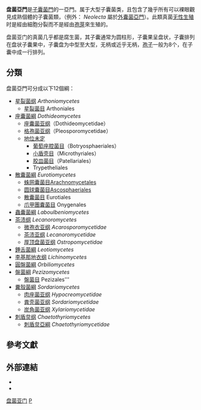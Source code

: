 {{Automatic taxobox
| taxon = Pezizomycotina
| image = Helvella crispa 031111w.jpg
| image_caption =v
| authority = O.E. Erikss. & Winka 1997<ref>{{cite journal | author = Eriksson, O.E. & K. Winka | year = 1997 | title = Supraordinal taxa of ''Ascomycota'' | journal = Myconet | volume = 1 | pages = 1-16}}</ref>
| subdivision_ranks = 綱/目
| subdivision = 
* [[星裂菌纲|星裂菌纲]] ''Arthoniomycetes''
* [[座囊菌綱|座囊菌綱]] ''Dothideomycetes''
* [[散囊菌綱|散囊菌綱]] ''Eurotiomycetes''
* [[蟲囊菌綱|蟲囊菌綱]] ''Laboulbeniomycetes''
* [[茶渍纲|茶渍纲]] ''Lecanoromycetes''
* [[錘舌菌綱|錘舌菌綱]] ''Leotiomycetes''
* [[李基那地衣纲|李基那地衣纲]] ''Lichinomycetes''
* [[圓盤菌綱|圓盤菌綱]] ''Orbiliomycetes''
* [[盤菌綱|盤菌綱]] ''Pezizomycetes''
* [[糞殼菌綱|糞殼菌綱]] ''Sordariomycetes''
* [[星裂菌纲|星裂菌纲]] ''Arthoniomycetes''
* [[刺盾炱纲|刺盾炱纲]] ''Chaetothyriomycetes''
}}
'''盘菌亞門'''是[[子囊菌門|子囊菌門]]的一亞門。属于大型子囊菌类，且包含了幾乎所有可以裸眼觀見成熟個體的子囊菌類，（例外： ''Neolecta'' 屬於[[外囊菌亞門|外囊菌亞門]]）。此類真菌[[无性生殖|无性生殖]]时是經由細胞分裂而不是經由[[孢芽|孢芽]]來生殖的。

盘菌亚门的真菌几乎都是腐生菌，其子囊通常为圆柱形，子囊果呈盘状，子囊排列在盘状子囊果中，子囊盘为中型至大型，无柄或近乎无柄，[[孢子|孢子]]一般为8个，在子囊中成一行排列。

== 分類 ==
盘菌亞門可分成以下12個綱：
* [[星裂菌纲|星裂菌纲]] ''Arthoniomycetes''
** [[星裂菌目|星裂菌目]] Arthoniales
* [[座囊菌綱|座囊菌綱]] ''Dothideomycetes''
** [[座囊菌亚纲|座囊菌亚纲]]（Dothideomycetidae）
** [[格孢菌亚纲|格孢菌亚纲]]（Pleosporomycetidae）
** [[地位未定|地位未定]]
*** [[葡萄座腔菌目|葡萄座腔菌目]]（Botryosphaeriales）
*** [[小盾壳目|小盾壳目]]（Microthyriales）
*** [[胶皿菌目|胶皿菌目]]（Patellariales）
*** Trypetheliales
* [[散囊菌綱|散囊菌綱]] ''Eurotiomycetes''
** [[蛛网囊菌目|蛛网囊菌目]]Arachnomycetales
** [[圆球囊菌目|圆球囊菌目]]Ascosphaeriales
** [[散囊菌目|散囊菌目]] Eurotiales
** [[爪甲團囊菌目|爪甲團囊菌目]] Onygenales
* [[蟲囊菌綱|蟲囊菌綱]] ''Laboulbeniomycetes''
* [[茶渍纲|茶渍纲]] ''Lecanoromycetes''
** [[微孢衣亚纲|微孢衣亚纲]] ''Acarosporomycetidae''
** [[茶渍亚纲|茶渍亚纲]] ''Lecanoromycetidae''
** [[厚顶盘菌亚纲|厚顶盘菌亚纲]] ''Ostropomycetidae''
* [[錘舌菌綱|錘舌菌綱]] ''Leotiomycetes''
* [[李基那地衣纲|李基那地衣纲]] ''Lichinomycetes''
* [[圓盤菌綱|圓盤菌綱]] ''Orbiliomycetes''
* [[盤菌綱|盤菌綱]] ''Pezizomycetes''
** [[盤菌目|盤菌目]] Pezizales'''
* [[糞殼菌綱|糞殼菌綱]] ''Sordariomycetes''
** [[肉座菌亚纲|肉座菌亚纲]] ''Hypocreomycetidae''
** [[粪壳菌亚纲|粪壳菌亚纲]] ''Sordariomycetidae''
** [[炭角菌亚纲|炭角菌亚纲]] ''Xylariomycetidae''
* [[刺盾炱纲|刺盾炱纲]] ''Chaetothyriomycetes''
** [[刺盾炱亞綱|刺盾炱亞綱]] ''Chaetothyriomycetidae''

==參考文獻==
{{reflist}}

==外部連結==
*{{cite web|url=http://tolweb.org/Pezizomycotina/29296|title=盘菌亚门的分类树|author=Joey Spatafora|publisher=Tree of Life Project|language=en|date=2009-12-19|accessdate=2010-08-19|archive-date=2021-04-20|archive-url=https://web.archive.org/web/20210420140226/http://tolweb.org/Pezizomycotina/29296|dead-url=no}}
*{{cite web|url=http://www.palaeos.com/Fungi/Ascomycota/C00040Pezizomycotina.html |title=盘菌亚门介绍 |language=en |accessdate=2010-08-19 |deadurl=yes |archiveurl=https://web.archive.org/web/20101126122809/http://palaeos.com/Fungi/Ascomycota/C00040Pezizomycotina.html |archivedate=2010-11-26 }}

{{真菌分類}}
{{Taxonbar|from=Q387893}}

[[Category:盘菌亚门|]]
[[Category:子囊菌门|P]]